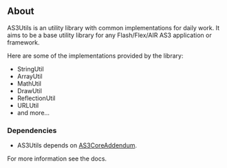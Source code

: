 ## About

AS3Utils is an utility library with common implementations for daily work. It aims to be a base utility library for any Flash/Flex/AIR AS3 application or framework.

Here are some of the implementations provided by the library:

- StringUtil
- ArrayUtil
- MathUtil
- DrawUtil
- ReflectionUtil
- URLUtil
- and more...

### Dependencies

- AS3Utils depends on [AS3CoreAddendum](https://as3coreaddendum.flsilva.com).

For more information see the docs.

